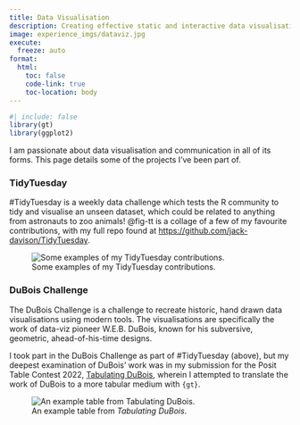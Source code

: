 ```yaml
---
title: Data Visualisation
description: Creating effective static and interactive data visualisation.
image: experience_imgs/dataviz.jpg
execute: 
  freeze: auto
format:
  html:
    toc: false
    code-link: true
    toc-location: body
---
```


```r
#| include: false
library(gt)
library(ggplot2)
```

I am passionate about data visualisation and communication in all of its forms. This page details some of the projects I've been part of.

### TidyTuesday

\#TidyTuesday is a weekly data challenge which tests the R community to tidy and visualise an unseen dataset, which could be related to anything from astronauts to zoo animals! @fig-tt is a collage of a few of my favourite contributions, with my full repo found at <https://github.com/jack-davison/TidyTuesday>. 

![Some examples of my TidyTuesday contributions.](experience_imgs/tidytuesday.png){#fig-tt}

### DuBois Challenge

The DuBois Challenge is a challenge to recreate historic, hand drawn data visualisations using modern tools. The visualisations are specifically the work of data-viz pioneer W.E.B. DuBois, known for his subversive, geometric, ahead-of-his-time designs.

I took part in the DuBois Challenge as part of \#TidyTuesday (above), but my deepest examination of DuBois' work was in my submission for the Posit Table Contest 2022, [Tabulating DuBois](https://jack-davison.quarto.pub/tabulating-dubois/), wherein I attempted to translate the work of DuBois to a more tabular medium with `{gt}`.

![An example table from *Tabulating DuBois*.](https://github.com/jack-davison/rstudio_table-contest_2022/raw/main/man/comparison.png){#fig-dubois}
